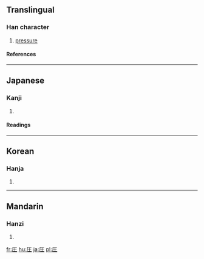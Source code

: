 {{see|壓}}

==Translingual==
===Han character===
{{Han char|rn=32|rad=土|as=02|sn=5|four=|canj=一土 (MG), X一土 (XMG)|ids=⿸[[厂]][[土]]}}
# [[pressure]]
====References====
{{Han ref|kx=0223.091|dkj=04879|hdz=10068.071|uh=5727|ud=22311}}
----

==Japanese==
===Kanji===
{{ja-kanji|grade=5|rs=土02}}
# {{defn|Japanese}} 
====Readings====
{{ja-readings|on=[[あつ]] (atsu)|kun=[[おさえる]] (osaeru)}}
----
==Korean==
===Hanja===
{{ko-hanja|hangeul=압|rv=ap|mr=ap}}
# {{defn|Korean}}
----
==Mandarin==
===Hanzi===
{{cmn-hanzi|pin=[[yā]] ([[ya1]])|wg=ya<sup>1</sup>}}
# {{defn|Mandarin}}

[[fr:圧]]
[[hu:圧]]
[[ja:圧]]
[[pl:圧]]